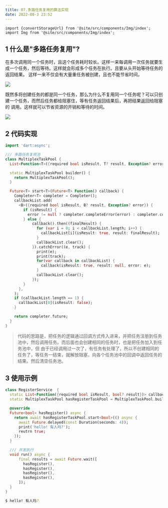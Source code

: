 ```yaml
---
title: 07.多路任务复用的算法实现
date: 2022-08-3 23:52
---
```


```mdx-code-block
import {convertStorageUrl} from '@site/src/components/Img/index';
import Img from '@site/src/components/Img/index';
```

## 1 什么是"多路任务复用"?
在多次调用同一个任务时，且这个任务耗时较长。这样一来每调用一次任务就要生成一个任务，然后等待。这样就会形成多个任务在执行。且要从头开始等待任务的返回结果。
这样一来不仅会有大量重任务被创建，且也不能节省时间。

<Img src='storage:///images/tmp.png' />

既然多将创建任务的都是同一个任务，那么为什么不复用同一个任务呢？可以只创建一个任务，而然后任务都给阻塞住，等有任务返回结果后，再把结果返回给阻塞的
调用。这样就可以节省资源的开销和等待的时间。

<Img src='storage:///images/WX20220804-002147.png' />

## 2 代码实现

``` dart title="multiplex_task_pool.dart"
import 'dart:async';

/// 多路任务复用池
class MultiplexTaskPool {
  List<Function<T>({required bool isResult, T? result, Exception? error})> callbackList = [];

  static MultiplexTaskPool builder() {
    return MultiplexTaskPool();
  }

  Future<T> start<T>(Future<T> Function() callback) {
    Completer<T> completer = Completer();
    callbackList.add(
      <B>({required bool isResult, B? result, Exception? error}) {
        if (isResult) {
          error != null ? completer.completeError(error) : completer.complete(result as T);
        } else {
            callback().then((finalResult) {
              for (var i = 0; i < callbackList.length; i++) {
                callbackList[i](isResult: true, result: finalResult);
              }
              callbackList.clear();
            }).catchError((e, track) {
              print(e);
              print(track);
              for(var callback in callbackList) {
                callback(isResult: true, result: null, error: e);
              }
              callbackList.clear();
            });
        }
      },
    );
    if (callbackList.length == 1) {
      callbackList[0](isResult: false);
    }

    return completer.future;
  }
}
```

> 代码的思路是，把任务的逻辑通过回调方式传入进来，并把任务注册到任务池中，然后调用任务。而后面也会创建相同的任务时，也是把任务加入到任务池中，但
> 由于已经调用过一次了，有任务有处理了，所以不创建相同的任务了，等任务一结束，就解放阻塞，向各个任务池中的回调中返回任务的结果。然后清空任务池。

## 3 使用示例

``` dart  title="使用示例"
class RegisterService  {
  static List<Function({required bool isResult, bool? result})> callbackList = [];
  static MultiplexTaskPool hasRegisterTaskPool = MultiplexTaskPool.builder(); // 多路任务复用池

  @override
  Future<bool> hasRegister() async {
    return await hasRegisterTaskPool.start<bool>(() async {
      await Future.delayed(const Duration(seconds: 4));
      print('hello! 有人吗?');
      reutrn true;
    });
  }

  /// 并发执行
  void run() async {
      final results = await Future.wait([
        hasRegister(),
        hasRegister(),
        hasRegister(),
        hasRegister(),
      ]);
  }
}
```

``` bash title="最终执行的打印结果"
$ hello! 有人吗?
```








